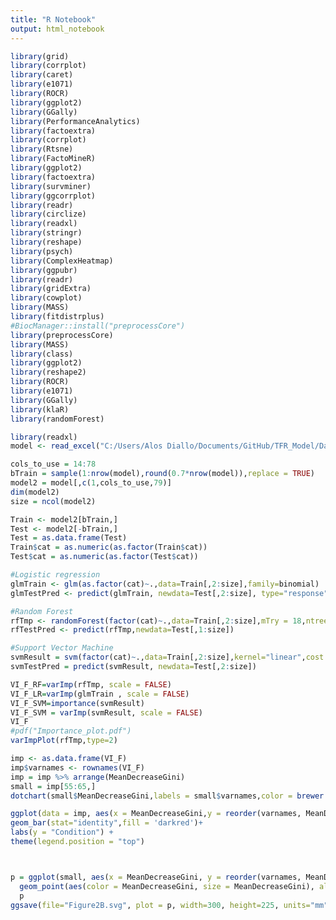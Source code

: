 ```yaml
---
title: "R Notebook"
output: html_notebook
---
```


```r
library(grid)
library(corrplot)
library(caret)
library(e1071)
library(ROCR)
library(ggplot2)
library(GGally)
library(PerformanceAnalytics)
library(factoextra)
library(corrplot)
library(Rtsne)
library(FactoMineR)
library(ggplot2)
library(factoextra)
library(survminer)
library(ggcorrplot)
library(readr)
library(circlize)
library(readxl)
library(stringr)
library(reshape)
library(psych)
library(ComplexHeatmap)
library(ggpubr)
library(readr)
library(gridExtra)
library(cowplot)
library(MASS)
library(fitdistrplus)
#BiocManager::install("preprocessCore")
library(preprocessCore)
library(MASS)
library(class)
library(ggplot2)
library(reshape2)
library(ROCR)
library(e1071)
library(GGally)
library(klaR)
library(randomForest)
```



```r

library(readxl)
model <- read_excel("C:/Users/Alos Diallo/Documents/GitHub/TFR_Model/Data/Training_Test_Set.xlsx")

cols_to_use = 14:78
bTrain = sample(1:nrow(model),round(0.7*nrow(model)),replace = TRUE)
model2 = model[,c(1,cols_to_use,79)]
dim(model2)
size = ncol(model2) 

Train <- model2[bTrain,]
Test <- model2[-bTrain,]
Test = as.data.frame(Test)
Train$cat = as.numeric(as.factor(Train$cat))
Test$cat = as.numeric(as.factor(Test$cat))

#Logistic regression
glmTrain <- glm(as.factor(cat)~.,data=Train[,2:size],family=binomial)
glmTestPred <- predict(glmTrain, newdata=Test[,2:size], type="response") > 0.5

#Random Forest
rfTmp <- randomForest(factor(cat)~.,data=Train[,2:size],mTry = 18,ntree = 1000)
rfTestPred <- predict(rfTmp,newdata=Test[,1:size])

#Support Vector Machine
svmResult = svm(factor(cat)~.,data=Train[,2:size],kernel="linear",cost = 1e+02) 
svmTestPred = predict(svmResult, newdata=Test[,2:size])

VI_F_RF=varImp(rfTmp, scale = FALSE)
VI_F_LR=varImp(glmTrain , scale = FALSE)
VI_F_SVM=importance(svmResult)
VI_F_SVM = varImp(svmResult, scale = FALSE)
VI_F
#pdf("Importance_plot.pdf")
varImpPlot(rfTmp,type=2)

imp <- as.data.frame(VI_F)
imp$varnames <- rownames(VI_F)
imp = imp %>% arrange(MeanDecreaseGini)
small = imp[55:65,]
dotchart(small$MeanDecreaseGini,labels = small$varnames,color = brewer.pal(n = 8, name = "Dark2"))

ggplot(data = imp, aes(x = MeanDecreaseGini,y = reorder(varnames, MeanDecreaseGini))) +
geom_bar(stat="identity",fill = 'darkred')+
labs(y = "Condition") +
theme(legend.position = "top")



p = ggplot(small, aes(x = MeanDecreaseGini, y = reorder(varnames, MeanDecreaseGini))) +
  geom_point(aes(color = MeanDecreaseGini, size = MeanDecreaseGini), alpha = 0.5) 
  p
ggsave(file="Figure2B.svg", plot = p, width=300, height=225, units="mm", dpi=700)

```